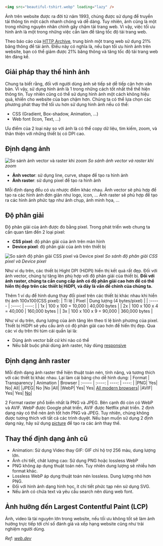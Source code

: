 
```html filename="index.html" copy
<img src="beautiful-tshirt.webp" loading="lazy" />
```

Ảnh trên website được ra đời từ năm 1993, chúng được sử dụng để truyền tải thông tin một cách nhanh chóng và dễ dàng. Tuy nhiên, ảnh cũng là một trong những nguyên nhân chính gây chậm tải trang web. Vì vậy, việc tối ưu hình ảnh là một trong những việc cần làm để tăng tốc độ tải trang web.

Theo báo cáo của [HTTP Archive](https://httparchive.org), trung bình một trang web sử dụng 21% băng thông để tải ảnh. Điều này có nghĩa là, nếu bạn tối ưu hình ảnh trên website, bạn có thể giảm được 21% băng thông và tăng tốc độ tải trang web lên đáng kể.

## Giải pháp thay thế hình ảnh

Chung ta biết rằng, đối với người dùng ảnh sẽ tiếp sẽ dễ tiếp cận hơn văn bản. Vì vậy, sử dụng hình ảnh là 1 trong những cách tốt nhất thể thể hiện thông tin. Tuy nhiên cũng có thể sử dụng hình ảnh một cách không hiệu quả, khiến cho website của bạn chậm hơn.
Chúng ta có thể lựa chọn các phương phát thay thể tối ưu hơn sử dụng hình ảnh nếu có thể:
  - CSS (Gradient, Box-shadow, Animation, ...)
  - Web font (Icon, Text, ...)

Ưu điểm của 2 loại này so với ảnh là có thể copy dữ liệu, tìm kiếm, zoom, và thân thiện với những thiết bị có DPI cao.

## Định dạng ảnh

![So sánh ảnh vector và raster khi zoom](https://web-dev.imgix.net/image/admin/dJuB2DQcbhtwD5VdPVlR.png?auto=format&w=940)
*So sánh ảnh vector và raster khi zoom* 

- **Ảnh vector**: sử dụng line, curve, shape
để tạo ra hình ảnh 
- **Ảnh raster**: sử dụng pixel để tạo ra hình ảnh

Mỗi định dạng đều có ưu nhược điểm khác nhau. Ảnh vector sẽ phù hợp để tạo ra các hình ảnh đơn giản như logo, icon, ... Ảnh raster sẽ phù hợp để tạo ra các hình ảnh phức tạp như ảnh chụp, ảnh minh họa, ...

## Độ phân giải

Độ phân giải của ảnh được đo bằng pixel. Trong phát triển web chung ta cần quan tâm đến 2 loại pixel:

- **CSS pixel**: độ phân giải của ảnh trên màn hình
- **Device pixel**: độ phân giải của ảnh trên thiết bị


![So sánh độ phân giải CSS pixel và Device pixel](https://web-dev.imgix.net/image/admin/oQV7qJ9fUMkYsKlUMrL4.png?auto=format&w=940)
 *So sánh độ phân giải CSS pixel và Device pixel*

Như ví dụ trên, các thiết bị Hight DPI (HiDPI) hiển thị kết quả rất đẹp. Đối với ảnh vector, chúng tự tăng lên phù hợp với độ phân giải của thiết bị. **Đối với ảnh raster, chúng ta cần cung cấp ảnh có độ phân giải cao hơn để có thể hiển thị đẹp trên các thiết bị HiDPI, và đây là vấn đề chính của chúng ta.**

Thêm 1 ví dụ để hình dung thay đổi pixel trên các thiết bị khác nhau khi hiển thị ảnh 100x100(CSS pixel):
| Tỉ lệ | Pixel | Dung lượng (4 bytes/pixel) |
| :----- | :----: | ----: |
| 1x | 100 x 100 = 10,000 | 40,000 bytes |
| 2x | 100 x 100 x 4 = 40,000 | 160,000 bytes |
| 3x | 100 x 100 x 9 = 90,000 | 360,000 bytes |

Như ví dụ trên, dung lượng của ảnh tăng lên theo tỉ lệ bình phương của pixel. Thiết bị HiDPI sẽ yêu cầu ảnh có độ phân giải cao hơn để hiển thị đẹp. Qua các ví dụ trên thì túm cái quần lại là:

- Dùng ảnh vector bất cứ khi nào có thể
- Nếu bắt buộc phải dùng ảnh raster, hãy dùng [responsive](#responsive-images)

## Định dạng ảnh raster

Mỗi định dạng ảnh raster thể hiện thuật toán nén, tính năng, và tương thích với các thiết bị khác nhau. Lại làm cái bảng cho dễ hình dung:
| Format | Transparency | Animation | Browser
| :----- | :----: | ----: | ----: |
|PNG| Yes| No| All|
|JPEG| No |No |All|
|WebP| Yes| Yes| [All modern browsers](https://caniuse.com/?search=webp)|
|AVIF| Yes| Yes| [No](https://caniuse.com/avif)|

2 Format raster phổ biến nhất là PNG và JPEG. Bên cạnh đó còn có WebP và AVIF. WebP được Google phát triển, AVIF được Netflix phát triển. 2 định dạng này có thể nén ảnh tốt hơn PNG và JPEG. Tuy nhiên, chúng không được tương thích với tất cả các trình duyệt. Nếu bạn muốn sử dụng 2 định dạng này, hãy sử dụng [picture](#picture) để tạo ra các ảnh thay thế.

## Thay thế định dạng ảnh cũ

- Animation: Sử dụng Video thay GIF: GIF chỉ hộ trợ 256 màu, dung lượng lớn.
- Ảnh chi tiết, chât lượng cao: Sử dụng PNG hoặc lossless WebP
- PNG không áp dụng thuật toán nén. Tuy nhiên dung lượng sẽ nhiều hơn format khác.
- Lossless WebP áp dụng thuật toán nén lossless. Dung lượng nhỏ hơn PNG.
- Đối với hình ảnh dạng hình học, ít chi tiết phức tạp nên sử dụng SVG.
- Nếu ảnh có chứa text và yêu cầu search nên dùng web font.

## Ảnh hưởng đến Largest Contentful Paint (LCP)

Ảnh, video là tài nguyên lớn trong website, nếu tối ưu không tốt sẽ làm ảnh hưởng trực tiếp tới chỉ số đánh giá và xếp hạng website cũng như trải nghiệm người dùng.

_Ref: [web.dev](https://web.dev/choose-the-right-image-format/#choose-the-right-image-format)_
